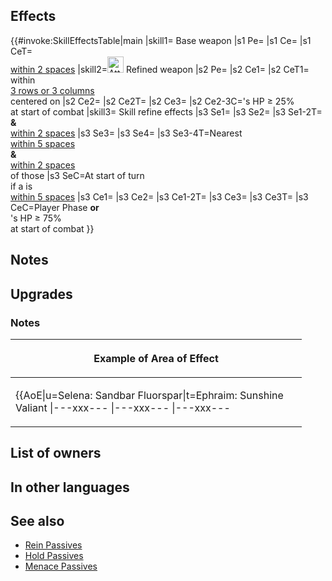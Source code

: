 {{Weapon Infobox
|tagid=SID_楽園の果汁
|weaponName=Exotic Fruit Juice
|weaponType=Green Tome
|might=14
|range=2
|effect=Grants Atk+3. Inflicts Spd/Res-6 on foes within 2 spaces during combat.
|cost=400
|exclusive=1
|statModifiers=0,17,0,0,0
|required=Rexcalibur
|intID=2113
|sort=419
|effectRange=2
|value=20
|timingID=2
|abilityID=97
|refinePaths=default
|refineSP=400
|refineMedals=500
|refineDews=200
|upgradedEffect=Grants Atk+3. Inflicts Spd/Res-6 on foes within 3 rows or 3 columns centered on unit during combat.<br><br>At start of combat, if unit's HP ≥ 25%, neutralizes foe's bonuses to Spd/Res (from skills like Fortify, Rally, etc.) and unit deals damage = 15% of foe's Atk during combat (excluding area-of-effect Specials).
|effectSkill1=At start of turn, if unit is within 5 spaces of a foe, grants Atk/Spd+6 and【Hexblade】to unit and allies within 2 spaces for 1 turn.<br><br>At start of turn, inflicts Spd/Res-7 and status preventing counterattacks on nearest foes within 5 spaces of unit and foes within 2 spaces of those foes through their next actions.<br><br>If unit initiates combat or if foe's HP ≥ 75% at start of combat, inflicts Spd/Res-5 on foe, and neutralizes effects that guarantee foe's follow-up attacks and effects that prevent unit's follow-up attacks during combat.<br><br>【Hexblade】<br>Calculates damage using the lower of foe's Def or Res during combat for 1 turn (including damage dealt by Specials before combat).
|properties=
}}
==Effects==
{{#invoke:SkillEffectsTable|main
|skill1={{SCi|weapon}} Base weapon
|s1 Pe={{Eft|Stat Boosts|Atk|3}}
|s1 Ce={{Eft|Temporary debuffs|Spd/Res|6}}
|s1 CeT={{Tgt|Foes}}<br>[[within 2 spaces]]
|skill2=[[File:Attack Plus W.png|x26px|class=inline-icon]] Refined weapon
|s2 Pe={{Eft|Stat Boosts|Atk|3}}
|s2 Ce1={{Eft|Temporary debuffs|Spd/Res|6}}
|s2 CeT1={{Tgt|Foes}} within<br>[[3 rows or 3 columns]]<br>centered on {{Tgt|Unit}}
|s2 Ce2={{Eft|Neutralize Bonuses|Spd/Res}}
|s2 Ce2T={{Tgt|Foe}}
|s2 Ce3={{Eft|Damage Boost|15% of {{Tgt|Foe}}'s Atk}}
|s2 Ce2-3C={{Tgt|Unit}}'s HP ≥ 25%<br>at start of combat
|skill3={{Si|Exotic Fruit Juice|refine=Skill1}} Skill refine effects
|s3 Se1={{Eft|Bonuses|Atk/Spd|6}}
|s3 Se2={{SEt|Hexblade}}
|s3 Se1-2T={{Tgt|Unit}} '''&''' {{Tgt|Allies}}<br>[[within 2 spaces]]
|s3 Se3={{Eft|Penalties|Spd/Res|7}}
|s3 Se4={{SEt|Counterattacks disrupted}}
|s3 Se3-4T=Nearest {{Tgt|Foes}}<br>[[within 5 spaces]]<br>'''&''' {{Tgt|Foes}}<br>[[within 2 spaces]]<br>of those {{Tgt|Foes}}
|s3 SeC=At start of turn<br>if a {{Tgt|Foe}} is<br>[[within 5 spaces]]
|s3 Ce1={{Eft|Temporary debuffs|Spd/Res|5}}
|s3 Ce2={{Eft|Neutralize Guaranteed Follow-Ups}}
|s3 Ce1-2T={{Tgt|Foe}}
|s3 Ce3={{Eft|Neutralize Prevent Follow-Ups}}
|s3 Ce3T={{Tgt|Unit}}
|s3 CeC=Player Phase '''or'''<br>{{Tgt|Foe}}'s HP ≥ 75%<br>at start of combat
}}

==Notes==
{{Temporary debuffs}}
{{FoesCombatEffect}}
==Upgrades==
{{Weapon Upgrade List}}
===Notes===
{{Bonus neutralization|name=Refined Exotic Fruit Juice}}
{{DamageBoost|name=Refined Exotic Fruit Juice}}
{{Bonuses|name={{St|Exotic Fruit Juice|refine=Skill1}}}}
{{Hexblade|name={{St|Exotic Fruit Juice|refine=Skill1}}}}
{{Penalties|name={{St|Exotic Fruit Juice|refine=Skill1}}}}
{{Counterattacks disrupted|name={{St|Exotic Fruit Juice|refine=Skill1}}}}
{{IfUnitInitiates|name={{St|Exotic Fruit Juice|refine=Skill1}}}}
{{Follow-up effect neutralization|name={{St|Exotic Fruit Juice|refine=Skill1}}}}
{|class="wikitable default mw-collapsible" 
!Example of Area of Effect
|-
|align="middle" style="max-width:450px;margin:auto"|{{AoE|u=Selena: Sandbar Fluorspar|t=Ephraim: Sunshine Valiant
|---xxx---
|---xxx---
|---xxx---
|xxxxxxxxx
|xtxxuxxxx
|xxxxxxxxx
|---xxx---
|---xxx---
|---xxx---
}}
|}
==List of owners==
{{Skill Hero List}}
==In other languages==
{{OtherLanguages
|english=Exotic Fruit Juice
|japanese=楽園の果汁
|german=Exotischer Saft
|spanishEU=Brebaje tropical
|spanishLA=Brebaje tropical
|french=Jus exotique
|italian=Bevanda esotica
|chineseTW=樂園的果汁
|portuguese=Suco tropical
}}
==See also==
{{See also skills|cond=(Description LIKE '%inflicts Spd/Res-_ on foes%within _ spaces%during combat%' OR Description LIKE '%inflicts%on foes%within%columns centered on unit%during%combat%' OR Description LIKE '%status preventing counterattacks%') AND Exclusive='1'}}
* [[Rein Passives]]
* [[Skill families/C Passives#Hold|Hold Passives]]
* [[Menace Passives]]
{{Weapons Navbox}}